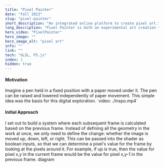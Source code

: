 ```yaml
---
title: "Pixel Painter"
date: "fall 2023"
slug: "pixel-painter"
short_description: "An integrated online platform to create pixel art."
long_description: "Pixel Painter is both an experimental art creation tool and a series of animated pixel artworks. A kernel fixed at the center of the screen paints on a blank canvas while the canvas moves beneath it. This platform leverages a GLSL shader, so that each frame is defined in terms of the previous frame and a series of boolean inputs."
hero_video: "PixelPainter"
hero_image: ""
hero_image_alt: "pixel art"
info: ""
link: ""
tech: "GLSL, P5.js"
index: 1
hidden: true
---
```


#### Motivation
<FlexContainer>
    <ThirdWidth>
       Imagine a pen held in a fixed position with a paper moved under it. The pen can be raised and lowered independently of paper movement. This simple idea was the basis for this digital exploration.
    </ThirdWidth>
    <ThirdWidth>
        `video: ./inspo.mp4`
    </ThirdWidth>
</FlexContainer>

#### Initial Approach
<FlexContainer>
    <ThirdWidth>
        I set out to build a system where each subsequent frame is calculated based on the previous frame. Instead of
        defining all the geometry in the work at once, we only need to define the change: whether the image is moved up,
        down, left, or right. This can be passed into the shader as boolean inputs, so that we can determine a pixel's
        value for the frame by looking at the pixels around it. For example, if up is true, then the value for pixel x,y
        in the current frame would be the value for pixel x,y-1 in the previous frame.
    </ThirdWidth>
    <ThirdWidth>
        diagram
    </ThirdWidth>
</FlexContainer>